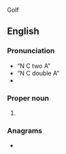 Golf

==English==

===Pronunciation===
* “N C two A”
* “N C double A”
* {{IPA letters|N|C|A|A|lang=en}}

===Proper noun===
{{en-proper noun}}

# {{lb|en|sports}} {{initialism of|{{w|National Collegiate Athletic Association}}|lang=en}}

===Anagrams===
* {{anagrams|en|A.A.C.N.|CNAA|Cana|NACA}}